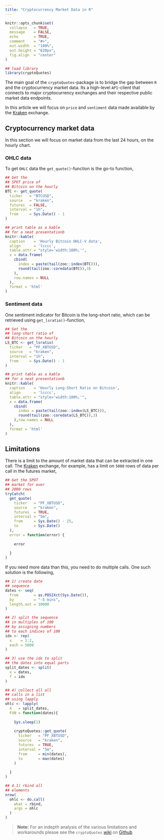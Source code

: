 ```yaml
---
title: "Cryptocurrency Market Data in R"
---
```


```r
knitr::opts_chunk$set(
  collapse   = TRUE,
  message    = FALSE,
  echo       = TRUE, 
  comment    = "#>",
  out.width  = "100%",
  out.height = "620px",
  fig.align  = "center"
)
```

```r
## load library
library(cryptoQuotes)
```

The main goal of the `cryptoQuotes`-package is to bridge the gap between `R` and the cryptocurrency market data. Its a high-level `API`-client that connects to major cryptocurrency exchanges and their respective public market data endpoints.

In this article we will focus on `price` and `sentiment` data made available by the [Kraken](https://www.kraken.com/) exchange.

## Cryptocurrency market data

In this section we will focus on market data from the last 24 hours, on the hourly chart.

### OHLC data

To get `OHLC` data the `get_quote()`-function is the go-to function,

```r
## Get the
## SPOT price of 
## Bitcoin on the hourly
BTC <- get_quote(
  ticker   = "BTCUSD",
  source   = "kraken",
  futures  = FALSE,
  interval = "1h",
  from     = Sys.Date() - 1
)
```


```r
## print table as a kable
## for a neat presentationb
knitr::kable(
  caption    = 'Hourly Bitcoin OHLC-V data',
  align      = 'lcccc',
  table.attr = "style='width:100%;'",
  x = data.frame(
    cbind(
      index = paste(tail(zoo::index(BTC))),
      round(tail(zoo::coredata(BTC)),3)
    ),
    row.names = NULL
  ),
  format = 'html'
)

```

### Sentiment data

One sentiment indicator for Bitcoin is the long-short ratio, which can be retrieved using `get_lsratio()`-function,

```r
## Get the
## long-short ratio of 
## Bitcoin on the hourly
LS_BTC <- get_lsratio(
  ticker   = "PF_XBTUSD",
  source   = "kraken",
  interval = "1h",
  from     = Sys.Date() - 1
)
```


```r
## print table as a kable
## for a neat presentationb
knitr::kable(
  caption    = 'Hourly Long-Short Ratio on Bitcoin',
  align      = 'lcccc',
  table.attr = "style='width:100%;'",
  x = data.frame(
    cbind(
      index = paste(tail(zoo::index(LS_BTC))),
      round(tail(zoo::coredata(LS_BTC)),3)
    ),row.names = NULL
  ),
  format = 'html'
)

```

## Limitations

There is a limit to the amount of market data that can be extracted in one call. The [Kraken](https://www.kraken.com/) exchange, for example, has a limit on `5000` rows of data per call in the futures market,

```r
## Get the SPOT
## market for over 
## 2000 rows
tryCatch(
  get_quote(
    ticker   = "PF_XBTUSD",
    source   = "kraken",
    futures  = TRUE,
    interval = "5m",
    from     = Sys.Date() - 25,
    to       = Sys.Date()
  ),
  error = function(error) {
    
    error
    
  }
)
```

If you need more data than this, you need to do multiple calls. One such solution is the following,

```r
## 1) create date
## sequence
dates <- seq(
  from       = as.POSIXct(Sys.Date()),
  by         = "-5 mins",
  length.out = 10000
)

## 2) split the sequence
## in multiples of 100
## by assigning numbers
## to each indices of 100
idx <- rep(
  x    = 1:2,
  each = 5000
)

## 3) use the idx to split
## the dates into equal parts
split_dates <- split(
  x = dates,
  f = idx
)

## 4) collect all all
## calls in a list
## using lapply
ohlc <- lapply(
  X   = split_dates,
  FUN = function(dates){
    
    Sys.sleep(1)
    
    cryptoQuotes::get_quote(
      ticker   = "PF_XBTUSD",
      source   = "kraken",
      futures  = TRUE,
      interval = "5m",
      from     = min(dates),
      to       = max(dates)
    )
    
  }
)

## 4.1) rbind all
## elements
nrow(
  ohlc <- do.call(
    what = rbind,
    args = ohlc
  )
)
```

> **Note:** For an indepth analysis of the various limitations and workarounds please see the `cryptoQuotes` [wiki](https://github.com/serkor1/cryptoQuotes/wiki) on
> [Github](https://github.com/serkor1/cryptoQuotes)





